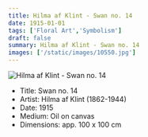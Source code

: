 ```yaml
---
title: Hilma af Klint - Swan no. 14
date: 1915-01-01
tags: ['Floral Art','Symbolism']
draft: false
summary: Hilma af Klint - Swan no. 14
images: ['/static/images/10550.jpg']
---
```


![Hilma af Klint - Swan no. 14](/static/images/10550.jpg)

* Title: Swan no. 14
* Artist: Hilma af Klint (1862-1944)
* Date: 1915
* Medium: Oil on canvas
* Dimensions: app. 100 x 100 cm


